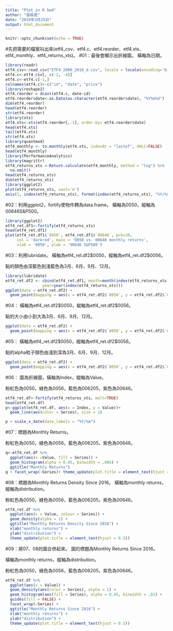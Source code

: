 ```yaml
---
title: "Plot in R hw4"
author: "張瑜君"
date: "2019年3月25日"
output: html_document
---
```


```r
knitr::opts_chunk$set(echo = TRUE)
```
#先把需要的檔案叫出來(etf4_csv、etf4.c、etf4.reorder、etf4.xts、etf4_monthly、etf4_returns_xts)。
#01：最後會顯示出折線圖。
橫軸為日期。
```r
library(readr)
etf4_csv<-read_csv("ETF4_2000_2018_d.csv", locale = locale(encoding='big5'))
etf4.c<-etf4_csv[, c(-2, -4)]
etf4.c<-etf4.c[-1,]
colnames(etf4.c)<-c("id", "date", "price")
library(reshape2)
etf4.reorder = dcast(etf4.c, date~id)
etf4.reorder$date<-as.Date(as.character(etf4.reorder$date), "%Y%m%d") 
dim(etf4.reorder)
head(etf4.reorder)
str(etf4.reorder)
library(xts)
etf4.xts<-xts(etf4.reorder[,-1], order.by= etf4.reorder$date)
head(etf4.xts)
tail(etf4.xts)
str(etf4.xts)
library(quantmod)
etf4_monthly <- to.monthly(etf4.xts, indexAt = "lastof", OHLC=FALSE)
head(etf4_monthly)
library(PerformanceAnalytics)
library(magrittr)
etf4_returns_xts <-Return.calculate(etf4_monthly, method = "log") %>%
  na.omit()
head(etf4_returns_xts)
dim(etf4_returns_xts)
library(ggplot2)
plot(etf4_returns_xts, xaxt='n')
axis(1, index(etf4_returns_xts), format(index(etf4_returns_xts), "%Y/%m"))
```


#02：利用ggplot2，fortify使物件轉為data.frame。
橫軸為0050，縱軸為00646S&P500。
```r
library(ggplot2)
etf4_ret.df1<-fortify(etf4_returns_xts)
head(etf4_ret.df1)
plot(etf4_ret.df1$`0050`, etf4_ret.df1$`00646`, pch=20,
     col = 'darkred', main = '0050 vs. 00646 monthly returns',
     xlab = '0050', ylab = '00646 S&P500')
```


#03：利用lubridate。
橫軸為etf4_ret.df2$0050，縱軸為etf4_ret.df2$0056。

點的顏色由深藍色到淺藍色為3月、6月、9月、12月。
```r
library(lubridate)
etf4_ret.df2 <- cbind(etf4_ret.df1, month=month(index(etf4_returns_xts)), 
                year=year(index(etf4_returns_xts)))
ggplot(data = etf4_ret.df2) +
  geom_point(mapping = aes(x = etf4_ret.df2$`0050`, y = etf4_ret.df2$`0056`, color = month))
```


#04：
橫軸為etf4_ret.df2$0050，縱軸為etf4_ret.df2$0056。

點的大小由小到大為3月、6月、9月、12月。
```r
ggplot(data = etf4_ret.df2) +
  geom_point(mapping = aes(x = etf4_ret.df2$`0050`, y = etf4_ret.df2$`0056`, size = month))
```


#05：
橫軸為etf4_ret.df2$0050，縱軸為etf4_ret.df2$0056。

點的alpha粒子顏色由淺到深為3月、6月、9月、12月。
```r
ggplot(data = etf4_ret.df2) +
  geom_point(mapping = aes(x = etf4_ret.df2$`0050`, y = etf4_ret.df2$`0056`, alpha = month))
```


#06：
圖為折線圖，橫軸為Index，縱軸為Value。

粉紅色為0050，綠色為0056，藍色為006205，紫色為00646。
```r
etf4_ret.df<-fortify(etf4_returns_xts, melt=TRUE)
head(etf4_ret.df)
p<-ggplot(etf4_ret.df, aes(x = Index, y = Value))+
  geom_line(aes(color = Series), size = 1)

p + scale_x_date(date_labels = "%Y/%m")
```


#07：標題為Monthly Returns。

粉紅色為0050，綠色為0056，藍色為006205，紫色為00646。
```r
q<-etf4_ret.df %>%
  ggplot(aes(x =Value, fill = Series)) +
  geom_histogram(alpha = 0.45, binwidth = .005) +
  ggtitle("Monthly Returns")
q + facet_wrap(~Series)+ theme_update(plot.title = element_text(hjust = 0.5))
```


#08：標題為Monthly Returns Density Since 2016。
橫軸為monthly returns，縱軸為distribution。

粉紅色為0050，綠色為0056，藍色為006205，紫色為00646。
```r
etf4_ret.df %>%
  ggplot(aes(x = Value, colour = Series)) +
  geom_density(alpha = 1) +
  ggtitle("Monthly Returns Density Since 2016") +
  xlab("monthly returns") +
  ylab("distribution") +
  theme_update(plot.title = element_text(hjust = 0.5))
```


#09：將07、08的圖合併起來。
圖的標題為Monthly Returns Since 2016。

橫軸為monthly returns，縱軸為distribution。

粉紅色為0050，綠色為0056，藍色為006205，紫色為00646。
```r
etf4_ret.df %>%
  ggplot(aes(x = Value)) +
  geom_density(aes(color = Series), alpha = 1) +
  geom_histogram(aes(fill = Series), alpha = 0.45, binwidth = .01) +
  guides(fill = FALSE) +
  facet_wrap(~Series) +
  ggtitle("Monthly Returns Since 2016") +
  xlab("monthly returns") +
  ylab("distribution") +
  theme_update(plot.title = element_text(hjust = 0.5))
```



